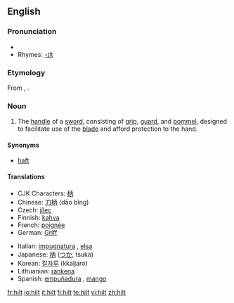==English==

===Pronunciation===
*{{audio|en-us-hilt.ogg|Audio (US)}}
*Rhymes: [[Rhymes:English:-ɪlt|-ɪlt]]

===Etymology===
From {{etyl|ang|en}} {{term|hilt|lang=ang}}, {{term|hilte|lang=ang}}.

===Noun===
{{en-noun}}

#The [[handle]] of a [[sword]], consisting of [[grip]], [[guard]], and [[pommel]], designed to facilitate use of the [[blade]] and afford protection to the hand.

====Synonyms====
*[[haft]]

====Translations====
{{trans-top|grip of a sword}}
*CJK Characters: [[柄]]
*Chinese: [[刀柄]] (dāo bǐng)
*Czech: [[jílec]] {{m}}
*Finnish: [[kahva]]
*French: [[poignée]] {{f}}
*German: [[Griff]] {{m}}
{{trans-mid}}
*Italian: [[impugnatura]] {{f}}, [[elsa]] {{f}}
*Japanese: [[柄]] ([[つか]], tsuka)
*Korean: [[칼자루]] (kkaljaro)
*Lithuanian: [[rankena]] {{f}}
*Spanish: [[empuñadura]] {{f}}, [[mango]] {{m}}
{{trans-bottom}}

[[fr:hilt]]
[[io:hilt]]
[[it:hilt]]
[[fi:hilt]]
[[te:hilt]]
[[vi:hilt]]
[[zh:hilt]]